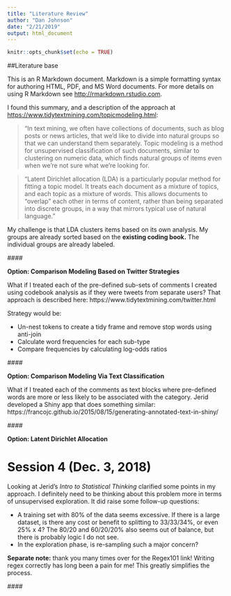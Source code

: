 ```yaml
---
title: "Literature Review"
author: "Dan Johnson"
date: "2/21/2019"
output: html_document
---
```


```r
knitr::opts_chunk$set(echo = TRUE)
```

##Literature base

This is an R Markdown document. Markdown is a simple formatting syntax for authoring HTML, PDF, and MS Word documents. For more details on using R Markdown see <http://rmarkdown.rstudio.com>.

I found this summary, and a description of the approach at
[https://www.tidytextmining.com/topicmodeling.html]():  

>"In text mining, we often have collections of documents, such as blog posts or news articles, that we’d like to divide into natural groups so that we can understand them separately. Topic modeling is a method for unsupervised classification of such documents, similar to clustering on numeric data, which finds natural groups of items even when we’re not sure what we’re looking for.

>"Latent Dirichlet allocation (LDA) is a particularly popular method for fitting a topic model. It treats each document as a mixture of topics, and each topic as a mixture of words. This allows documents to “overlap” each other in terms of content, rather than being separated into discrete groups, in a way that mirrors typical use of natural language."

My challenge is that LDA clusters items based on its own analysis. My groups are already sorted based on the **existing coding book.** The individual groups are already labeled. 

####\  

**Option: Comparison Modeling Based on Twitter Strategies**  

What if I treated each of the pre-defined sub-sets of comments I created using codebook analysis as if they were tweets from separate users? That approach is described here: 
	https://www.tidytextmining.com/twitter.html

Strategy would be:

*  Un-nest tokens to create a tidy frame and remove stop words using anti-join
*  Calculate word frequencies for each sub-type
*  Compare frequencies by calculating log-odds ratios

####\  

**Option: Comparison Modeling Via Text Classification**  

What if I treated each of the comments as text blocks where pre-defined words are more or less likely to be associated with the category. Jerid developed a Shiny app that does something similar:
https://francojc.github.io/2015/08/15/generating-annotated-text-in-shiny/

####\  

**Option: Latent Dirichlet Allocation**  


# Session 4 (Dec. 3, 2018)
Looking at Jerid's *Intro to Statistical Thinking* clarified some points in my approach. I definitely need to be thinking about this problem more in terms of unsupervised exploration. It did raise some follow-up questions: 

*  A training set with 80% of the data seems excessive. If there is a large dataset, is there any cost or benefit to splitting to 33/33/34%, or even 25% x 4? The 80/20 and 60/20/20% also seems out of balance, but there is probably logic I do not see. 
*  In the exploration phase, is re-sampling such a major concern?

**Separate note:** thank you many times over for the Regex101 link! Writing regex correctly has long been a pain for me! This greatly simplifies the process.  

####\  
